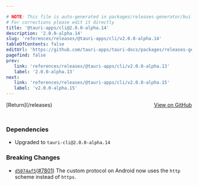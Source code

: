 ```yaml
---

# NOTE: This file is auto-generated in packages/releases-generator/build.ts
# For corrections please edit it directly
title: '@tauri-apps/cli@2.0.0-alpha.14'
description: '2.0.0-alpha.14'
slug: 'references/releases/@tauri-apps/cli/v2.0.0-alpha.14'
tableOfContents: false
editUrl: 'https://github.com/tauri-apps/tauri-docs/packages/releases-generator/build.ts'
pagefind: false
prev:
   link: 'references/releases/@tauri-apps/cli/v2.0.0-alpha.13'
   label: '2.0.0-alpha.13'
next:
   link: 'references/releases/@tauri-apps/cli/v2.0.0-alpha.15'
   label: 'v2.0.0-alpha.15'
---
```


			

<ReleaseSidebar slug="references/releases/@tauri-apps/cli"  packageName="@tauri-apps/cli" />

<div style="margin-bottom:3rem; display: flex; justify-content: space-between; align-items: center"><span>[Return](/releases)</span><span><a href="https://github.com/tauri-apps/tauri/releases/tag/@tauri-apps/cli-v2.0.0-alpha.14">View on GitHub</a></span></div>

### Dependencies

- Upgraded to `tauri-cli@2.0.0-alpha.14`

### Breaking Changes

- [`d5074af5`](https://www.github.com/tauri-apps/tauri/commit/d5074af562b2b5cb6c5711442097c4058af32db6)([#7801](https://www.github.com/tauri-apps/tauri/pull/7801)) The custom protocol on Android now uses the `http` scheme instead of `https`.


